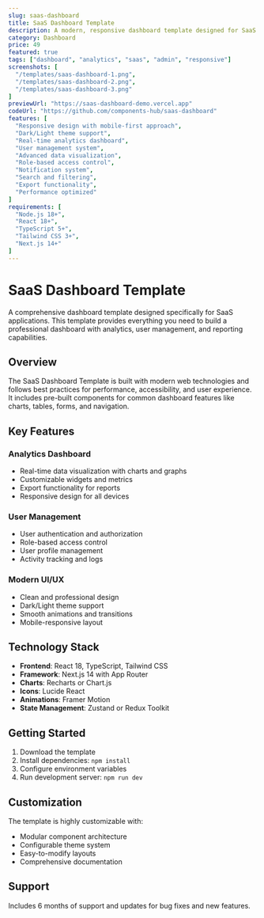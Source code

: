 ```yaml
---
slug: saas-dashboard
title: SaaS Dashboard Template
description: A modern, responsive dashboard template designed for SaaS applications with analytics, user management, and comprehensive reporting features.
category: Dashboard
price: 49
featured: true
tags: ["dashboard", "analytics", "saas", "admin", "responsive"]
screenshots: [
  "/templates/saas-dashboard-1.png",
  "/templates/saas-dashboard-2.png",
  "/templates/saas-dashboard-3.png"
]
previewUrl: "https://saas-dashboard-demo.vercel.app"
codeUrl: "https://github.com/components-hub/saas-dashboard"
features: [
  "Responsive design with mobile-first approach",
  "Dark/Light theme support",
  "Real-time analytics dashboard",
  "User management system",
  "Advanced data visualization",
  "Role-based access control",
  "Notification system",
  "Search and filtering",
  "Export functionality",
  "Performance optimized"
]
requirements: [
  "Node.js 18+",
  "React 18+",
  "TypeScript 5+",
  "Tailwind CSS 3+",
  "Next.js 14+"
]
---
```


# SaaS Dashboard Template

A comprehensive dashboard template designed specifically for SaaS applications. This template provides everything you need to build a professional dashboard with analytics, user management, and reporting capabilities.

## Overview

The SaaS Dashboard Template is built with modern web technologies and follows best practices for performance, accessibility, and user experience. It includes pre-built components for common dashboard features like charts, tables, forms, and navigation.

## Key Features

### Analytics Dashboard
- Real-time data visualization with charts and graphs
- Customizable widgets and metrics
- Export functionality for reports
- Responsive design for all devices

### User Management
- User authentication and authorization
- Role-based access control
- User profile management
- Activity tracking and logs

### Modern UI/UX
- Clean and professional design
- Dark/Light theme support
- Smooth animations and transitions
- Mobile-responsive layout

## Technology Stack

- **Frontend**: React 18, TypeScript, Tailwind CSS
- **Framework**: Next.js 14 with App Router
- **Charts**: Recharts or Chart.js
- **Icons**: Lucide React
- **Animations**: Framer Motion
- **State Management**: Zustand or Redux Toolkit

## Getting Started

1. Download the template
2. Install dependencies: `npm install`
3. Configure environment variables
4. Run development server: `npm run dev`

## Customization

The template is highly customizable with:
- Modular component architecture
- Configurable theme system
- Easy-to-modify layouts
- Comprehensive documentation

## Support

Includes 6 months of support and updates for bug fixes and new features. 